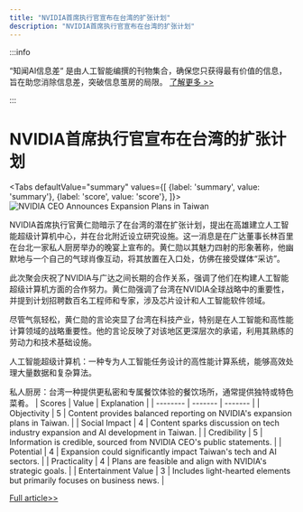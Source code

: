 ```yaml
---
title: "NVIDIA首席执行官宣布在台湾的扩张计划"
description: "NVIDIA首席执行官宣布在台湾的扩张计划"
---
```



:::info

“知闻AI信息差“ 是由人工智能编撰的刊物集合，确保您只获得最有价值的信息，旨在助您消除信息差，突破信息茧房的局限。  [了解更多 >>](/)

:::

# NVIDIA首席执行官宣布在台湾的扩张计划


<Tabs
	defaultValue="summary"
	values={[
	{label: 'summary', value: 'summary'},
	{label: 'score', value: 'score'},
]}>
<TabItem value="summary">
<img
  src="https://image.informedainews.com/2024/06/07/AI-J8O-1717727623-0.jpg"
  alt="NVIDIA CEO Announces Expansion Plans in Taiwan"
/>



NVIDIA首席执行官黄仁勋暗示了在台湾的潜在扩张计划，提出在高雄建立人工智能超级计算机中心，并在台北附近设立研究设施。这一消息是在广达董事长林百里在台北一家私人厨房举办的晚宴上宣布的。黄仁勋以其魅力四射的形象著称，他幽默地与一个自己的气球肖像互动，将其放置在入口处，仿佛在接受媒体“采访”。

此次聚会庆祝了NVIDIA与广达之间长期的合作关系，强调了他们在构建人工智能超级计算机方面的合作努力。黄仁勋强调了台湾在NVIDIA全球战略中的重要性，并提到计划招聘数百名工程师和专家，涉及芯片设计和人工智能软件领域。

尽管气氛轻松，黄仁勋的言论突显了台湾在科技产业，特别是在人工智能和高性能计算领域的战略重要性。他的言论反映了对该地区更深层次的承诺，利用其熟练的劳动力和技术基础设施。

人工智能超级计算机：一种专为人工智能任务设计的高性能计算系统，能够高效处理大量数据和复杂算法。

私人厨房：台湾一种提供更私密和专属餐饮体验的餐饮场所，通常提供独特或特色菜肴。
</TabItem>
<TabItem value="score">
	| Scores     | Value   | Explanation |
	| -------- | ------- | ------- |
	| Objectivity  | 5    | Content provides balanced reporting on NVIDIA's expansion plans in Taiwan.    |
	| Social Impact | 4     | Content sparks discussion on tech industry expansion and AI development in Taiwan.    |
	| Credibility    | 5    | Information is credible, sourced from NVIDIA CEO's public statements.    |
	| Potential    | 4    | Expansion could significantly impact Taiwan's tech and AI sectors.    |
	| Practicality    | 4    | Plans are feasible and align with NVIDIA's strategic goals.    |
	| Entertainment Value    | 3    | Includes light-hearted elements but primarily focuses on business news.    |
</TabItem>
</Tabs>

[Full article>>](https://today.line.me/tw/v2/article/x2wll8G)
